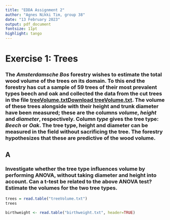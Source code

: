 ```yaml
---
title: "EDDA Assignment 2"
author: "Agnes Nikki Tim, group 38"
date: "13 February 2023"
output: pdf_document
fontsize: 11pt
highlight: tango
---
```


# Exercise 1: Trees

### The *Amsterdamsche Bos* forestry wishes to estimate the total wood volume of the trees on its domain. To this end the forestry has cut a sample of 59 trees of their most prevalent types beech and oak and collected the data from the cut trees in the file [treeVolume.txt](https://canvas.vu.nl/courses/68030/files/6051344?wrap=1 "treeVolume.txt")[Download treeVolume.txt](https://canvas.vu.nl/courses/68030/files/6051344/download?download_frd=1). The volume of these trees alongside with their height and trunk diameter have been measured; these are the columns *volume*, *height* and *diameter*, respectively. Column *type* gives the tree type: *Beech* or *Oak*. The tree type, height and diameter can be measured in the field without sacrificing the tree. The forestry hypothesizes that these are predictive of the wood volume.

## A

### Investigate whether the tree type influences volume by performing ANOVA, without taking diameter and height into account. Can a t-test be related to the above ANOVA test? Estimate the volumes for the two tree types.

```r
trees = read.table("treeVolume.txt")
trees
```

```r
birthweight <- read.table("birthweight.txt", header=TRUE)

```
